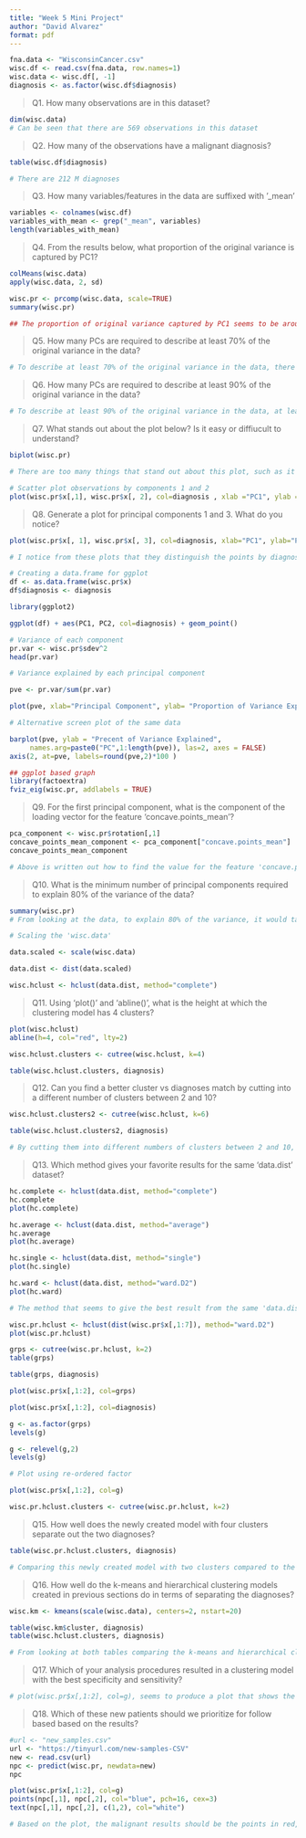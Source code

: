 ```yaml
---
title: "Week 5 Mini Project"
author: "David Alvarez"
format: pdf
---
```


```r
fna.data <- "WisconsinCancer.csv"
wisc.df <- read.csv(fna.data, row.names=1)
wisc.data <- wisc.df[, -1]
diagnosis <- as.factor(wisc.df$diagnosis)
```

> Q1. How many observations are in this dataset?

```r
dim(wisc.data)
# Can be seen that there are 569 observations in this dataset
```

> Q2. How many of the observations have a malignant diagnosis?

```r
table(wisc.df$diagnosis)

# There are 212 M diagnoses
```

> Q3. How many variables/features in the data are suffixed with '_mean'

```r
variables <- colnames(wisc.df)
variables_with_mean <- grep("_mean", variables)
length(variables_with_mean)
```

> Q4. From the results below, what proportion of the original variance is captured by PC1?

```r
colMeans(wisc.data)
apply(wisc.data, 2, sd)
```

```r
wisc.pr <- prcomp(wisc.data, scale=TRUE)
summary(wisc.pr)
```

```r
## The proportion of original variance captured by PC1 seems to be around 0.44 or 44%
```

> Q5. How many PCs are required to describe at least 70% of the original variance in the data?

```r
# To describe at least 70% of the original variance in the data, there are about 3 PCs required.
```

> Q6. How many PCs are required to describe at least 90% of the original variance in the data?

```r
# To describe at least 90% of the original variance in the data, at least around 7 PCs.
```

> Q7. What stands out about the plot below? Is it easy or diffiucult to understand?

```r
biplot(wisc.pr)
```

```r
# There are too many things that stand out about this plot, such as it being a mix of column and row names that are scattered and bunched. It would be safe to say that this graph is pretty difficult to understand since I cannot get much specific or significant details on what the graph is showing.
```

```r
# Scatter plot observations by components 1 and 2
plot(wisc.pr$x[,1], wisc.pr$x[, 2], col=diagnosis , xlab ="PC1", ylab ="PC2")
```

> Q8. Generate a plot for principal components 1 and 3. What do you notice?

```r
plot(wisc.pr$x[, 1], wisc.pr$x[, 3], col=diagnosis, xlab="PC1", ylab="PC3")

# I notice from these plots that they distinguish the points by diagnosis colors now quite well compared to the previous plots.
```


```r
# Creating a data.frame for ggplot
df <- as.data.frame(wisc.pr$x)
df$diagnosis <- diagnosis

library(ggplot2)

ggplot(df) + aes(PC1, PC2, col=diagnosis) + geom_point()
```

```r
# Variance of each component
pr.var <- wisc.pr$sdev^2
head(pr.var)
```

```r
# Variance explained by each principal component

pve <- pr.var/sum(pr.var)

plot(pve, xlab="Principal Component", ylab= "Proportion of Variance Explained", ylim= c(0,1), type="o")
```

```r
# Alternative screen plot of the same data

barplot(pve, ylab = "Precent of Variance Explained",
     names.arg=paste0("PC",1:length(pve)), las=2, axes = FALSE)
axis(2, at=pve, labels=round(pve,2)*100 )
```

```r
## ggplot based graph
library(factoextra)
fviz_eig(wisc.pr, addlabels = TRUE)
```

> Q9. For the first principal component, what is the component of the loading vector for the feature 'concave.points_mean'?

```r
pca_component <- wisc.pr$rotation[,1]
concave_points_mean_component <- pca_component["concave.points_mean"]
concave_points_mean_component

# Above is written out how to find the value for the feature 'concave.points_mean' and the component of the loading vector responsible is the 'wisc.pr$rotation[,1] which lets us look specifically at PC1 in the data set

```

> Q10. What is the minimum number of principal components required to explain 80% of the variance of the data?

```r
summary(wisc.pr)
# From looking at the data, to explain 80% of the variance, it would take a minimum of 5 principal components.
```

```r
# Scaling the 'wisc.data'

data.scaled <- scale(wisc.data)

data.dist <- dist(data.scaled)

wisc.hclust <- hclust(data.dist, method="complete")
```

> Q11. Using 'plot()' and 'abline()', what is the height at which the clustering model has 4 clusters?

```r
plot(wisc.hclust)
abline(h=4, col="red", lty=2)
```

```r
wisc.hclust.clusters <- cutree(wisc.hclust, k=4)

table(wisc.hclust.clusters, diagnosis)
```

> Q12. Can you find a better cluster vs diagnoses match by cutting into a different number of clusters between 2 and 10?

```r
wisc.hclust.clusters2 <- cutree(wisc.hclust, k=6)

table(wisc.hclust.clusters2, diagnosis)

# By cutting them into different numbers of clusters between 2 and 10, there was not too big of a difference from the previous question, but separating them into 6 clusters seemed a bit better.
```

> Q13. Which method gives your favorite results for the same 'data.dist' dataset?

```r
hc.complete <- hclust(data.dist, method="complete")
hc.complete
plot(hc.complete)
```

```r
hc.average <- hclust(data.dist, method="average")
hc.average
plot(hc.average)
```

```r
hc.single <- hclust(data.dist, method="single")
plot(hc.single)
```

```r
hc.ward <- hclust(data.dist, method="ward.D2")
plot(hc.ward)
```

```r
# The method that seems to give the best result from the same 'data.dist' dataset is between "average" and "ward.D2", however I think "ward.D2" shows a clearer plot that is easier to show the results from the clusters.
```


```r
wisc.pr.hclust <- hclust(dist(wisc.pr$x[,1:7]), method="ward.D2")
plot(wisc.pr.hclust)
```

```r
grps <- cutree(wisc.pr.hclust, k=2)
table(grps)
```

```r
table(grps, diagnosis)
```

```r
plot(wisc.pr$x[,1:2], col=grps)
```

```r
plot(wisc.pr$x[,1:2], col=diagnosis)
```

```r
g <- as.factor(grps)
levels(g)
```

```r
g <- relevel(g,2)
levels(g)
```

```r
# Plot using re-ordered factor

plot(wisc.pr$x[,1:2], col=g)
```

```r
wisc.pr.hclust.clusters <- cutree(wisc.pr.hclust, k=2)
```

> Q15. How well does the newly created model with four clusters separate out the two diagnoses?

```r
table(wisc.pr.hclust.clusters, diagnosis)

# Comparing this newly created model with two clusters compared to the previous four clusters, separates the two clusters into pretty much one for benign and the other for malignant diagnoses.
```

> Q16. How well do the k-means and hierarchical clustering models created in previous sections do in terms of separating the diagnoses?

```r
wisc.km <- kmeans(scale(wisc.data), centers=2, nstart=20)
```

```r
table(wisc.km$cluster, diagnosis)
table(wisc.hclust.clusters, diagnosis)
```

```r
# From looking at both tables comparing the k-means and hierarchical clustering models, they both are relatively similar in separating the diagnoses quite well just in different numbers of clusters.
```

> Q17. Which of your analysis procedures resulted in a clustering model with the best specificity and sensitivity?

```r
# plot(wisc.pr$x[,1:2], col=g), seems to produce a plot that shows the clusters that are predominately benign and malignant that are separated by diagnoses colors that fulfill the specificiy and sensitivity.
```



> Q18. Which of these new patients should we prioritize for follow based based on the results?


```r
#url <- "new_samples.csv"
url <- "https://tinyurl.com/new-samples-CSV"
new <- read.csv(url)
npc <- predict(wisc.pr, newdata=new)
npc
```

```r
plot(wisc.pr$x[,1:2], col=g)
points(npc[,1], npc[,2], col="blue", pch=16, cex=3)
text(npc[,1], npc[,2], c(1,2), col="white")
```

```r
# Based on the plot, the malignant results should be the points in red, so patient 2 should most likely be prioritized based on the results since they are quite within the range of other similar patients results.
```

